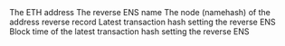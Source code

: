 <ParamField path="address">
The ETH address
</ParamField>
<ParamField path="name">
The reverse ENS name
</ParamField>
<ParamField path="address_node">
The node (namehash) of the address reverse record
</ParamField>
<ParamField path="latest_tx_hash">
Latest transaction hash setting the reverse ENS
</ParamField>
<ParamField path="latest_tx_block_time">
Block time of the latest transaction hash setting the reverse ENS
</ParamField>
